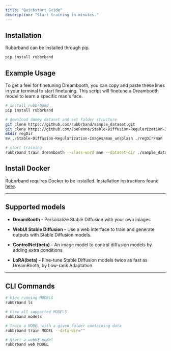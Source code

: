 ```yaml
---
title: "Quickstart Guide"
description: "Start training in minutes."
---
```


## **Installation**

Rubbrband can be installed through pip.

```bash
pip install rubbrband
```

## Example Usage

To get a feel for finetuning Dreambooth, you can copy and paste these lines in your terminal to start finetuning. This script will finetune a Dreambooth model to learn a specific man's face. 

```bash
# install rubbrband
pip install rubbrband

# download dummy dataset and set folder structure
git clone https://github.com/rubbrband/sample_dataset.git
git clone https://github.com/JoePenna/Stable-Diffusion-Regularization-Images.git --depth 1
mkdir regDir
mv ./Stable-Diffusion-Regularization-Images/man_unsplash ./regDir/man

# start training
rubbrband train dreambooth --class-word man --dataset-dir ./sample_dataset --reg-dir ./regDir --log-dir ./logs
```

## Install Docker

Rubbrband requires Docker to be installed. Installation instructions found [here](https://docs.docker.com/get-docker/).

****

## Supported models

* **DreamBooth -** Personalize Stable Diffusion with your own images

* **WebUI Stable Diffusion -** Use a web interface to train and generate outputs with Stable Diffusion models.

* **ControlNet(beta) -** An image model to control diffusion models by adding extra conditions

* **LoRA(beta) -** Fine-tune Stable Diffusion models twice as fast as DreamBooth, by Low-rank Adaptation.

****

## CLI Commands

```bash
# View running MODELS
rubbrband ls
```

```bash
# View all supported MODELS
rubbrband models
```

```bash
# Train a MODEL with a given folder containing data
rubbrband train MODEL --data-dir=""
```

```bash
# Start a webUI model
rubbrband web MODEL
```


